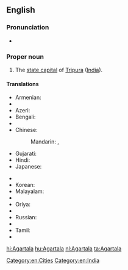 ==English==
{{wikipedia}}

===Pronunciation===
* {{IPA|/əˈgərtələ/|lang=en}}

===Proper noun===
{{en-proper noun}}

# The [[state capital]] of [[Tripura]] ([[India]]).

====Translations====
{{trans-top|capital of Tripura, India}}
* Armenian: {{t-|hy|Ագարտալա|tr=Agartala}}
* {{trreq|Assamese}}
* Azeri: {{t|az|Aqartala}}
* Bengali: {{t-|bn|আগরতলা|tr=Agortôla|sc=Beng}}
* {{trreq|Chhattisgarhi}}
* Chinese:
*: Mandarin: {{t|cmn|阿加爾塔拉|sc=Hani}}, {{t|cmn|阿加尔塔拉|tr=Ājiā'ěrtǎlā|sc=Hani}}
* Gujarati: {{t|gu|અગરતલા|sc=Gujr}}
* Hindi: {{t+|hi|अगरतला|tr=Agartalā}}
* Japanese: {{t-|ja|アガルタラ|tr=Agarutara}}
{{trans-mid}}
* {{trreq|Kannada}}
* Korean: {{t|ko|아가르탈라|sc=Kore}}
* Malayalam: {{t|ml|അഗർത്തല|sc=Mlym}}
* {{trreq|Marathi}}
* Oriya: {{t|or|ଅଗରତାଲା|sc=Orya}}
* {{trreq|Punjabi}}
* Russian: {{t-|ru|Агартала|f|tr=Agartala}}
* {{trreq|Santali}}
* Tamil: {{t|ta|அகர்தலா|sc=Taml}}
* {{trreq|Telugu}}
{{trans-bottom}}

[[Category:en:Cities]]
[[Category:en:India]]

[[hi:Agartala]]
[[hu:Agartala]]
[[nl:Agartala]]
[[ta:Agartala]]